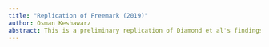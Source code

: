 ```yaml
---
title: "Replication of Freemark (2019)"
author: Osman Keshawarz
abstract: This is a preliminary replication of Diamond et al's findings on the relationship of zoning changes to housing prices and access."
---
```



